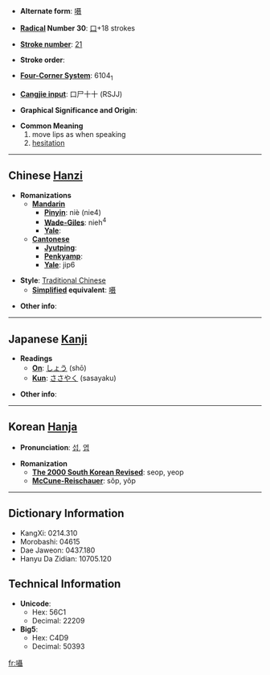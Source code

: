 * '''Alternate form''': [[嗫]]

* '''[[Wiktionary:Chinese radical index| Radical]] Number 30''': [[Wiktionary:Chinese radical index 口|口]]+18 strokes

* '''[[Wiktionary:Chinese total strokes index|Stroke number]]''': [[Wiktionary:Chinese total strokes index 21|21]]

* '''Stroke order''': 

* '''[[Wiktionary:Chinese four corner index|Four-Corner System]]''': 6104<sub>1</sub>

* '''[[Wiktionary:Chinese Cangjie index|Cangjie input]]''': 口尸十十 (RSJJ)

* '''Graphical Significance and Origin''': 

* '''Common Meaning'''
*#move lips as when speaking
*# [[hesitation]]

----

== Chinese [[Hanzi]] ==

* '''Romanizations'''
** '''[[Mandarin]]'''
*** '''[[Pinyin]]''': niè (nie4)
*** '''[[Wade-Giles]]''': nieh<sup>4</sup>
*** '''[[Yale]]''': 
** '''[[Cantonese]]'''
*** '''[[Jyutping]]''':
*** '''[[Penkyamp]]''': 
*** '''[[Yale]]''': jip6

* '''Style''': [[Traditional Chinese]] 
** '''[[Simplified Chinese|Simplified]] equivalent''': [[嗫]]

* '''Other info''': 

----

== Japanese [[Kanji]] ==

* '''Readings'''
** '''[[On]]''': [[しょう]] (shō)
** '''[[Kun]]''': [[ささやく]] (sasayaku)

* '''Other info''':  

----

== Korean [[Hanja]] ==

* '''Pronunciation''': [[섭]], [[엽]]

* '''Romanization'''
** '''[[The 2000 South Korean Revised Romanization|The 2000 South Korean Revised]]''': seop, yeop
** '''[[McCune-Reischauer]]''': sŏp, yŏp

----

== Dictionary Information ==

* KangXi: 0214.310
* Morobashi: 04615
* Dae Jaweon: 0437.180
* Hanyu Da Zidian: 10705.120

== Technical Information ==

* '''Unicode''':
** Hex: 56C1
** Decimal: 22209
* '''Big5''':
** Hex: C4D9
** Decimal: 50393

[[fr:囁]]